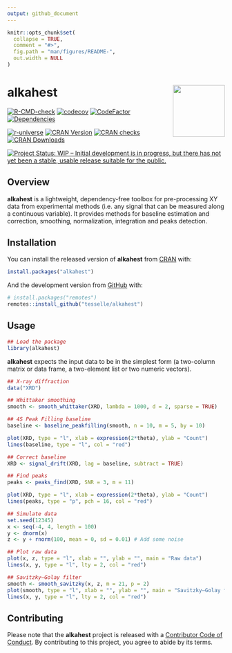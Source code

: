 ```yaml
---
output: github_document
---
```


<!-- README.md is generated from README.Rmd. Please edit that file -->

```r
knitr::opts_chunk$set(
  collapse = TRUE,
  comment = "#>",
  fig.path = "man/figures/README-",
  out.width = NULL
)
```

# alkahest <img width=120px src="man/figures/logo.png" align="right" />

<!-- badges: start -->
[![R-CMD-check](https://github.com/tesselle/alkahest/workflows/R-CMD-check/badge.svg)](https://github.com/tesselle/alkahest/actions)
[![codecov](https://codecov.io/gh/tesselle/alkahest/branch/main/graph/badge.svg)](https://app.codecov.io/gh/tesselle/alkahest)
[![CodeFactor](https://www.codefactor.io/repository/github/tesselle/alkahest/badge/main)](https://www.codefactor.io/repository/github/tesselle/alkahest/overview/main)
[![Dependencies](https://tinyverse.netlify.com/badge/alkahest)](https://cran.r-project.org/package=alkahest)

[![r-universe](https://tesselle.r-universe.dev/badges/alkahest)](https://tesselle.r-universe.dev){.pkgdown-devel}
[![CRAN Version](http://www.r-pkg.org/badges/version/alkahest)](https://cran.r-project.org/package=alkahest){.pkgdown-release}
[![CRAN checks](https://cranchecks.info/badges/worst/alkahest)](https://cran.r-project.org/web/checks/check_results_alkahest.html){.pkgdown-release}
[![CRAN Downloads](http://cranlogs.r-pkg.org/badges/alkahest)](https://cran.r-project.org/package=alkahest){.pkgdown-release}

[![Project Status: WIP – Initial development is in progress, but there has not yet been a stable, usable release suitable for the public.](https://www.repostatus.org/badges/latest/wip.svg)](https://www.repostatus.org/#wip)
<!-- badges: end -->

## Overview

**alkahest** is a lightweight, dependency-free toolbox for pre-processing XY data from experimental methods (i.e. any signal that can be measured along a continuous variable). It provides methods for baseline estimation and correction, smoothing, normalization, integration and peaks detection.

## Installation

You can install the released version of **alkahest** from [CRAN](https://CRAN.R-project.org) with:

```r
install.packages("alkahest")
```

And the development version from [GitHub](https://github.com/) with:

```r
# install.packages("remotes")
remotes::install_github("tesselle/alkahest")
```

## Usage

```r
## Load the package
library(alkahest)
```

**alkahest** expects the input data to be in the simplest form (a two-column matrix or data frame, a two-element list or two numeric vectors).

```r
## X-ray diffraction
data("XRD")

## Whittaker smoothing
smooth <- smooth_whittaker(XRD, lambda = 1000, d = 2, sparse = TRUE)

## 4S Peak Filling baseline
baseline <- baseline_peakfilling(smooth, n = 10, m = 5, by = 10)

plot(XRD, type = "l", xlab = expression(2*theta), ylab = "Count")
lines(baseline, type = "l", col = "red")
```

```r
## Correct baseline
XRD <- signal_drift(XRD, lag = baseline, subtract = TRUE)

## Find peaks
peaks <- peaks_find(XRD, SNR = 3, m = 11)

plot(XRD, type = "l", xlab = expression(2*theta), ylab = "Count")
lines(peaks, type = "p", pch = 16, col = "red")
```

```r
## Simulate data
set.seed(12345)
x <- seq(-4, 4, length = 100)
y <- dnorm(x)
z <- y + rnorm(100, mean = 0, sd = 0.01) # Add some noise

## Plot raw data
plot(x, z, type = "l", xlab = "", ylab = "", main = "Raw data")
lines(x, y, type = "l", lty = 2, col = "red")

## Savitzky–Golay filter
smooth <- smooth_savitzky(x, z, m = 21, p = 2)
plot(smooth, type = "l", xlab = "", ylab = "", main = "Savitzky–Golay filter")
lines(x, y, type = "l", lty = 2, col = "red")
```

## Contributing

Please note that the **alkahest** project is released with a [Contributor Code of Conduct](https://www.tesselle.org/conduct.html). By contributing to this project, you agree to abide by its terms.
